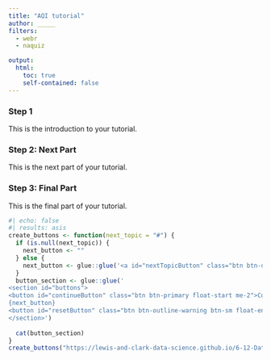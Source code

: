 ```yaml
---
title: "AQI tutorial"
author: _____
filters: 
  - webr
  - naquiz

output: 
  html: 
    toc: true
    self-contained: false
---
```


<script>

var key = 'currentSection' + window.location.pathname;
var currentSection = localStorage.getItem(key) ? parseInt(localStorage.getItem(key)) : -1;
var sections = Array.from(document.getElementsByClassName('level6'))
    .filter(section => !section.classList.contains('no-hide'));

// Hide all sections initially
sections.forEach(function (section) {
  section.classList.add('hidden');
});

function revealSection(sectionIndex) {
  sections[sectionIndex].classList.remove('hidden');
}

var continueButton = document.getElementById('continueButton');
var nextTopicButton = document.getElementById('nextTopicButton');

// Disable continue button if there are no sections
if (sections.length === 0) {
    continueButton.disabled = true;
    nextTopicButton.classList.remove('disabled');

// Otherwise progressively reveal sections
} else {
    continueButton.addEventListener('click', function () {
        currentSection++;
        if (currentSection < sections.length) {
            revealSection(currentSection);
            localStorage.setItem(key, currentSection);
            // Jump to the id anchor for the current section
            window.location.hash = sections[currentSection].id;
            // Adjust scroll position to account for the height of the navbar
            window.scrollBy(0, 70);
        }

        if (currentSection >= sections.length - 1) {
            continueButton.disabled = true;
            nextTopicButton.classList.remove('disabled');
        }
    });
}

// On page load, reveal up to the current section
window.onload = function () {
  for (var i = 0; i <= currentSection; i++) {
    revealSection(i);
  }
};

function clearProgress() {
  localStorage.removeItem(key);
  window.location.hash = '#';  // Remove the anchor from the URL
}

document.getElementById('resetButton').addEventListener('click', function () {
  clearProgress();
  // Reload the page to reflect the reset progress
  location.reload();
});

</script>


### Step 1

This is the introduction to your tutorial.

### Step 2: Next Part

This is the next part of your tutorial.


### Step 3: Final Part

This is the final part of your tutorial.

```r
#| echo: false
#| results: asis
create_buttons <- function(next_topic = "#") {
  if (is.null(next_topic)) {
    next_button <- ""
  } else {
    next_button <- glue::glue('<a id="nextTopicButton" class="btn btn-danger disabled" href="{next_topic}" role="button">Next topic</a>')
  }
  button_section <- glue::glue('
<section id="buttons">
<button id="continueButton" class="btn btn-primary float-start me-2">Continue</button>
{next_button}
<button id="resetButton" class="btn btn-outline-warning btn-sm float-end">Start over</button>
</section>')
  
  cat(button_section)
}
create_buttons("https://lewis-and-clark-data-science.github.io/6-12-Data-Science-Resources/tutorials/salmon_tutorial.html")
```